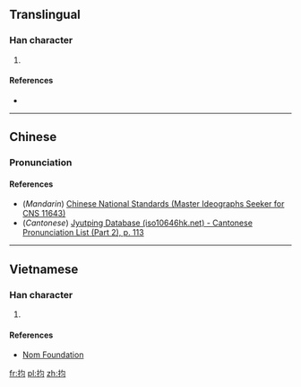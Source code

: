 ==Translingual==

===Han character===
{{Han char|rn=64|rad=手|as=04|sn=7|four=|canj=手心戈一 (QPIM), 手心一一 (QPMM), XX手心一 (XXQPM)|ids=⿰[[扌]][[匀]]}}

# {{defn|Han|sort=手04}}

====References====
* {{Han ref|kx=0422.121|hdz=31841.041|uh=62A3|ud=25251}}

----

==Chinese==
{{zh-hanzi-box|[[抣]]}}

===Pronunciation===
{{zh-pron
|m=yún,jūn
|c=gwan1
|mc=
|oc=
|ma=
|cat=
}}

====References====
*(''Mandarin'') [http://www.cns11643.gov.tw/AIDB/query_general_view.do?page=3&code=647B Chinese National Standards (Master Ideographs Seeker for CNS 11643)]
*(''Cantonese'') [http://www.iso10646hk.net/jp/document/download.jsp Jyutping Database (iso10646hk.net) - Cantonese Pronunciation List (Part 2), p. 113]

----

==Vietnamese==

===Han character===
{{vi-readings|rs=手04| hanviet = quân}}

# {{defn|lang=vi|sort=手04}}

====References====
*[http://nomfoundation.org/common/nom_details.php?codepoint=62a3 Nom Foundation]

[[fr:抣]]
[[pl:抣]]
[[zh:抣]]
